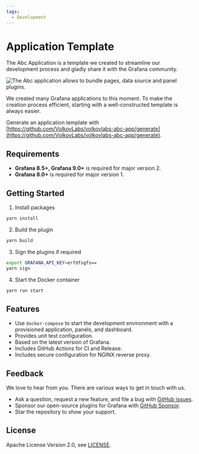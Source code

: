 ```yaml
---
tags:
  - Development
---
```



# Application Template

The Abc Application is a template we created to streamline our development process and gladly share it with the Grafana community.

<Image
  title="The Abc application allows to bundle pages, data source and panel plugins."
  src="/img/plugins/volkovlabs-abc-app/app.png"
/>

We created many Grafana applications to this moment. To make the creation process efficient, starting with a well-constructed template is always easier.

Generate an application template with [https://github.com/VolkovLabs/volkovlabs-abc-app/generate](https://github.com/VolkovLabs/volkovlabs-abc-app/generate).

## Requirements

- **Grafana 8.5+, Grafana 9.0+** is required for major version 2.
- **Grafana 8.0+** is required for major version 1.

## Getting Started

1. Install packages

```bash
yarn install
```

2. Build the plugin

```bash
yarn build
```

3. Sign the plugins if required

```bash
export GRAFANA_API_KEY=erfdfsgfs==
yarn sign
```

4. Start the Docker container

```bash
yarn run start
```

## Features

- Use `docker-compose` to start the development environment with a provisioned application, panels, and dashboard.
- Provides unit test configuration.
- Based on the latest version of Grafana.
- Includes GitHub Actions for CI and Release.
- Includes secure configuration for NGINX reverse proxy.

## Feedback

We love to hear from you. There are various ways to get in touch with us.

- Ask a question, request a new feature, and file a bug with [GitHub issues](https://github.com/volkovlabs/volkovlabs-abc-app/issues/new/choose).
- Sponsor our open-source plugins for Grafana with [GitHub Sponsor](https://github.com/sponsors/VolkovLabs).
- Star the repository to show your support.

## License

Apache License Version 2.0, see [LICENSE](https://github.com/volkovlabs/volkovlabs-abc-app/blob/main/LICENSE).
